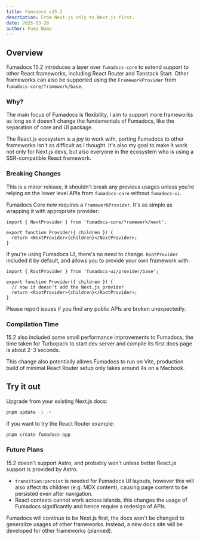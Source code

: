 ```yaml
---
title: Fumadocs v15.2
description: From Next.js only to Next.js first.
date: 2025-03-28
author: Fuma Nama
---
```


## Overview

Fumadocs 15.2 introduces a layer over `fumadocs-core` to extend support to other React frameworks, including React Router and Tanstack Start. Other frameworks can also be supported using the `FrameworkProvider` from `fumadocs-core/framework/base`.

### Why?

The main focus of Fumadocs is flexibility, I aim to support more frameworks as long as it doesn't change the fundamentals of Fumadocs, like the separation of core and UI package.

The React.js ecosystem is a joy to work with, porting Fumadocs to other frameworks isn't as difficult as I thought.
It's also my goal to make it work not only for Next.js devs, but also everyone in the ecosystem who is using a SSR-compatible React framework.

### Breaking Changes

This is a minor release, it shouldn't break any previous usages unless you're relying on the lower level APIs from `fumadocs-core` without `fumadocs-ui`.

Fumadocs Core now requires a `FrameworkProvider`. It's as simple as wrapping it with appropriate provider:

```tsx
import { NextProvider } from 'fumadocs-core/framework/next';

export function Provider({ children }) {
  return <NextProvider>{children}</NextProvider>;
}
```

If you're using Fumadocs UI, there's no need to change. `RootProvider` included it by default, and allows you to provide your own framework with:

```tsx
import { RootProvider } from 'fumadocs-ui/provider/base';

export function Provider({ children }) {
  // now it doesn't add the Next.js provider
  return <RootProvider>{children}</RootProvider>;
}
```

Please report issues if you find any public APIs are broken unexpectedly.

### Compilation Time

15.2 also included some small performance improvements to Fumadocs, the time taken for Turbopack to start dev server and compile its first docs page is about 2-3 seconds.

This change also potentially allows Fumadocs to run on Vite, production build of minimal React Router setup only takes around 4s on a Macbook.

## Try it out

Upgrade from your existing Next.js docs:

```bash
pnpm update -i -r
```

If you want to try the React Router example:

```bash
pnpm create fumadocs-app
```

### Future Plans

15.2 doesn't support Astro, and probably won't unless better React.js support is provided by Astro.

- `transition:persist` is needed for Fumadocs UI layouts, however this will also affect its children (e.g. MDX content), causing page content to be persisted even after navigation.
- React contexts cannot work across islands, this changes the usage of Fumadocs significantly and hence require a redesign of APIs.

Fumadocs will continue to be Next.js first, the docs won't be changed to generalize usages of other frameworks. Instead, a new docs site will be developed for other frameworks (planned).
